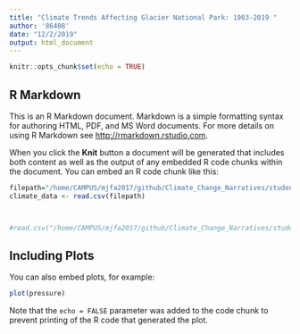 ```yaml
---
title: "Climate Trends Affecting Glacier National Park: 1903-2019 "
author: '86408'
date: "12/2/2019"
output: html_document
---
```


```r
knitr::opts_chunk$set(echo = TRUE)
```

## R Markdown

This is an R Markdown document. Markdown is a simple formatting syntax for authoring HTML, PDF, and MS Word documents. For more details on using R Markdown see <http://rmarkdown.rstudio.com>.

When you click the **Knit** button a document will be generated that includes both content as well as the output of any embedded R code chunks within the document. You can embed an R code chunk like this:

```r
filepath="/home/CAMPUS/mjfa2017/github/Climate_Change_Narratives/student_folders/Foster/Miranda_Glacier_Data.csv"
climate_data <- read.csv(filepath)



#read.csv("/home/CAMPUS/mjfa2017/github/Climate_Change_Narratives/student_folders/Foster/Miranda_Glacier_Data.csv")


```

## Including Plots

You can also embed plots, for example:

```r
plot(pressure)
```

Note that the `echo = FALSE` parameter was added to the code chunk to prevent printing of the R code that generated the plot.
